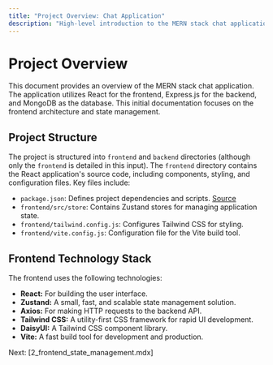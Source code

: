 ```yaml
---
title: "Project Overview: Chat Application"
description: "High-level introduction to the MERN stack chat application."
---
```

# Project Overview

<TOC />

This document provides an overview of the MERN stack chat application.  The application utilizes React for the frontend, Express.js for the backend, and MongoDB as the database.  This initial documentation focuses on the frontend architecture and state management.

## Project Structure

The project is structured into `frontend` and `backend` directories (although only the `frontend` is detailed in this input). The `frontend` directory contains the React application's source code, including components, styling, and configuration files.  Key files include:

* `package.json`: Defines project dependencies and scripts. [Source](https://github.com/shinymack/Chat-App-MERN/blob/main/package.json)
* `frontend/src/store`: Contains Zustand stores for managing application state.
* `frontend/tailwind.config.js`: Configures Tailwind CSS for styling.
* `frontend/vite.config.js`: Configuration file for the Vite build tool.


## Frontend Technology Stack

The frontend uses the following technologies:

* **React:**  For building the user interface.
* **Zustand:** A small, fast, and scalable state management solution.
* **Axios:** For making HTTP requests to the backend API.
* **Tailwind CSS:** A utility-first CSS framework for rapid UI development.
* **DaisyUI:** A Tailwind CSS component library.
* **Vite:** A fast build tool for development and production.

Next: [2_frontend_state_management.mdx]